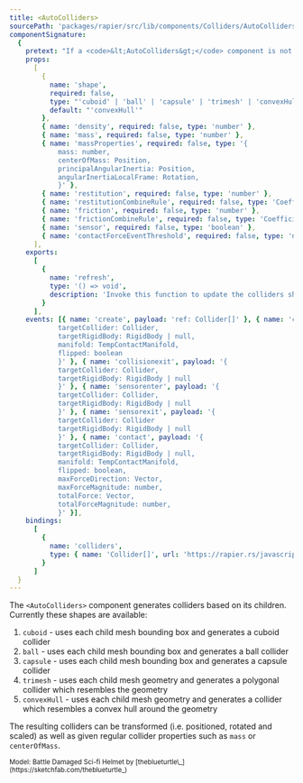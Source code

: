 ```yaml
---
title: <AutoColliders>
sourcePath: 'packages/rapier/src/lib/components/Colliders/AutoColliders/AutoColliders.svelte'
componentSignature:
  {
    pretext: "If a <code>&lt;AutoColliders&gt;</code> component is not a child of a <code>&lt;RigidBody&gt;</code> component, the transform properties are reactive.<br /><br />If you don't provide any of the properties <code>density</code>, <code>mass</code> or <code>massProperties</code>, Rapier will figure that out for you.<br /><br />You can provide either a property <code>density</code>, <code>mass</code> <strong>or</strong> <code>massProperties</code>.",
    props:
      [
        {
          name: 'shape',
          required: false,
          type: "'cuboid' | 'ball' | 'capsule' | 'trimesh' | 'convexHull'",
          default: "'convexHull'"
        },
        { name: 'density', required: false, type: 'number' },
        { name: 'mass', required: false, type: 'number' },
        { name: 'massProperties', required: false, type: '{
            mass: number,
            centerOfMass: Position,
            principalAngularInertia: Position,
            angularInertiaLocalFrame: Rotation,
            }' },
        { name: 'restitution', required: false, type: 'number' },
        { name: 'restitutionCombineRule', required: false, type: 'CoefficientCombineRule' },
        { name: 'friction', required: false, type: 'number' },
        { name: 'frictionCombineRule', required: false, type: 'CoefficientCombineRule' },
        { name: 'sensor', required: false, type: 'boolean' },
        { name: 'contactForceEventThreshold', required: false, type: 'number' }
      ],
    exports:
      [
        {
          name: 'refresh',
          type: '() => void',
          description: 'Invoke this function to update the colliders shapes and transforms.'
        }
      ],
    events: [{ name: 'create', payload: 'ref: Collider[]' }, { name: 'collisionenter', payload: '{
            targetCollider: Collider,
            targetRigidBody: RigidBody | null,
            manifold: TempContactManifold,
            flipped: boolean
            }' }, { name: 'collisionexit', payload: '{
            targetCollider: Collider,
            targetRigidBody: RigidBody | null
            }' }, { name: 'sensorenter', payload: '{
            targetCollider: Collider,
            targetRigidBody: RigidBody | null
            }' }, { name: 'sensorexit', payload: '{
            targetCollider: Collider
            targetRigidBody: RigidBody | null
            }' }, { name: 'contact', payload: '{
            targetCollider: Collider,
            targetRigidBody: RigidBody | null,
            manifold: TempContactManifold,
            flipped: boolean,
            maxForceDirection: Vector,
            maxForceMagnitude: number,
            totalForce: Vector,
            totalForceMagnitude: number,
            }' }],
    bindings:
      [
        {
          name: 'colliders',
          type: { name: 'Collider[]', url: 'https://rapier.rs/javascript3d/classes/Collider.html' }
        }
      ]
  }
---
```



The `<AutoColliders>` component generates colliders based on its children. Currently these shapes are available:

1. `cuboid` - uses each child mesh bounding box and generates a cuboid collider
2. `ball` - uses each child mesh bounding box and generates a ball collider
3. `capsule` - uses each child mesh bounding box and generates a capsule collider
4. `trimesh` - uses each child mesh geometry and generates a polygonal collider which resembles the geometry
5. `convexHull` - uses each child mesh geometry and generates a collider which resembles a convex hull around the geometry

The resulting colliders can be transformed (i.e. positioned, rotated and scaled) as well as given regular collider properties such as `mass` or `centerOfMass`.

<Example path="rapier/auto-colliders" />

<small>
	Model: Battle Damaged Sci-fi Helmet by [theblueturtle\_](https://sketchfab.com/theblueturtle_)
</small>
